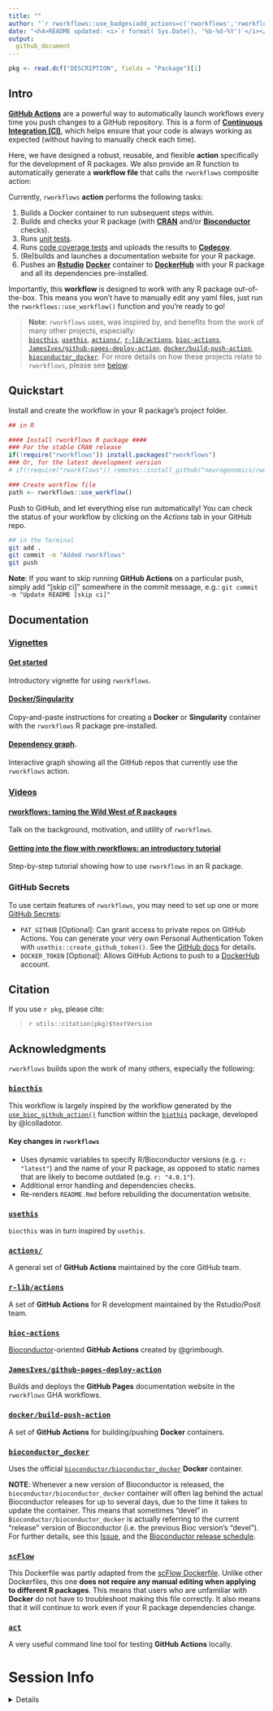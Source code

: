 ```yaml
---
title: ""  
author: "`r rworkflows::use_badges(add_actions=c('rworkflows','rworkflows_static','rworkflows_dev'), add_cran_release = TRUE, add_cran_checks = TRUE, add_cran_download_month=TRUE, add_cran_download_total=TRUE, add_codecov_graphs='icicle', hex_height=350, add_doi='https://doi.org/10.21203/rs.3.rs-2399015/v1')`" 
date: "<h4>README updated: <i>`r format( Sys.Date(), '%b-%d-%Y')`</i></h4>"
output:
  github_document
---
```


```r
pkg <- read.dcf("DESCRIPTION", fields = "Package")[1]
```

## Intro

[**GitHub Actions**](https://docs.github.com/en/actions) 
are a powerful way to automatically launch workflows 
every time you push changes to a GitHub repository. 
This is a form of [**Continuous Integration (CI)**](https://docs.github.com/en/actions/automating-builds-and-tests/about-continuous-integration),
which helps ensure that your code is always working as expected 
(without having to manually check each time).

Here, we have designed a robust, reusable, and flexible **action** 
specifically for the development of R packages. 
We also provide an R function to automatically generate a **workflow file** that 
calls the `rworkflows` composite action:

Currently, `rworkflows` **action** performs the following tasks:  

1. Builds a Docker container to run subsequent steps within. 
2. Builds and checks your R package (with [**CRAN**](https://cran.r-project.org/)
and/or [**Bioconductor**](https://bioconductor.org/) checks).  
3. Runs [unit tests](https://testthat.r-lib.org/).  
4. Runs [code coverage tests](https://covr.r-lib.org/) and uploads the results 
to [**Codecov**](https://about.codecov.io/).  
5. (Re)builds and launches a documentation website for your R package.  
6. Pushes an [**Rstudio**](https://posit.co/) 
[**Docker**](https://www.docker.com/) container to 
[**DockerHub**](https://hub.docker.com/) 
with your R package and all its dependencies pre-installed.   

Importantly, this **workflow** is designed to work with any R package out-of-the-box.
This means you won't have to manually edit any yaml files,
just run the `rworkflows::use_workflow()` function and you're ready to go!

> **Note**: `rworkflows` uses, was inspired by, and benefits from the work of many other projects, especially:  
[`biocthis`](https://github.com/lcolladotor/biocthis), [`usethis`](https://github.com/r-lib/usethis), [`actions/`](https://github.com/actions), [`r-lib/actions`](https://github.com/r-lib/actions), [`bioc-actions`](https://github.com/grimbough/bioc-actions), [`JamesIves/github-pages-deploy-action`](https://github.com/JamesIves/github-pages-deploy-action), [`docker/build-push-action`](https://github.com/docker/build-push-action), [`bioconductor_docker`](https://github.com/Bioconductor/bioconductor_docker). For more details on how these projects relate to `rworkflows`, please see [below](#acknowledgments).
 
## Quickstart

Install and create the workflow in your R package's project folder.

```R
## in R

#### Install rworkflows R package ####
### For the stable CRAN release
if(!require("rworkflows")) install.packages("rworkflows")
### Or, for the latest development version
# if(!require("rworkflows")) remotes::install_github("neurogenomics/rworkflows")

### Create workflow file
path <- rworkflows::use_workflow()
```
Push to GitHub, and let everything else run automatically!
You can check the status of your workflow by clicking on the *Actions* tab
in your GitHub repo.
```bash
## in the Terminal
git add .
git commit -m "Added rworkflows"
git push
```

**Note**: If you want to skip running **GitHub Actions** on a particular push, 
simply add "[skip ci]" somewhere in the commit message, e.g.:
`git commit -m "Update README [skip ci]"`

## Documentation

### [Vignettes](https://neurogenomics.github.io/rworkflows/articles/)

#### [Get started](https://neurogenomics.github.io/rworkflows/articles/rworkflows.html) 
Introductory vignette for using `rworkflows`.

#### [Docker/Singularity](https://neurogenomics.github.io/rworkflows/articles/docker)  
Copy-and-paste instructions for creating a **Docker** or **Singularity** container
with the `rworkflows` R package pre-installed.  

#### [Dependency graph](https://neurogenomics.github.io/rworkflows/articles/depgraph). 
Interactive graph showing all the GitHub repos that currently use 
the `rworkflows` action.

### [Videos](https://www.youtube.com/@NeurogenomicsLab)

#### [rworkflows: taming the Wild West of R packages](https://youtu.be/nLIG2prEmCg) 
Talk on the background, motivation, and utility of `rworkflows`.

#### [Getting into the flow with rworkflows: an introductory tutorial](https://youtu.be/vcpMsil3EAU)
Step-by-step tutorial showing how to use `rworkflows` in an R package.

### GitHub Secrets
To use certain features of `rworkflows`, you may need to set up one or more
[GitHub Secrets](https://docs.github.com/en/actions/security-guides/encrypted-secrets):

* `PAT_GITHUB` [Optional]: Can grant access to private
    repos on GitHub Actions. You can generate your very own Personal
    Authentication Token with `usethis::create_github_token()`. See the [GitHub docs](https://docs.github.com/en/authentication/keeping-your-account-and-data-secure/creating-a-personal-access-token) for details.   
* `DOCKER_TOKEN` [Optional]: Allows GitHub Actions to push to a
    [DockerHub](https://hub.docker.com) account. 

## Citation 

If you use ``r pkg``, please cite: 

<!-- Modify this by editing the file: inst/CITATION  -->
> `r utils::citation(pkg)$textVersion`

## Acknowledgments
`rworkflows` builds upon the work of many others, especially the following:

### [`biocthis`](https://github.com/lcolladotor/biocthis)
This workflow is largely inspired by the workflow generated by the 
[`use_bioc_github_action()`](https://lcolladotor.github.io/biocthis/articles/biocthis.html) function within the 
[`biothis`]( https://www.bioconductor.org/packages/release/bioc/html/biocthis.html) 
package, developed by @lcolladotor. 

#### Key changes in `rworkflows` 
- Uses dynamic variables to specify R/Bioconductor versions 
(e.g. `r: "latest"`) and the name of your R package, as opposed to static 
names that are likely to become outdated (e.g. `r: "4.0.1"`).  
- Additional error handling and dependencies checks.  
- Re-renders `README.Rmd` before rebuilding the documentation website.  

### [`usethis`](https://github.com/r-lib/usethis)
`biocthis` was in turn inspired by `usethis`.

### [`actions/`](https://github.com/actions)
A general set of **GitHub Actions** maintained by the core GitHub team.

### [`r-lib/actions`](https://github.com/r-lib/actions)
A set of **GitHub Actions** for R development maintained by the Rstudio/Posit team.

### [`bioc-actions`](https://github.com/grimbough/bioc-actions)
[Bioconductor](https://www.bioconductor.org/)-oriented **GitHub Actions** created by @grimbough.

### [`JamesIves/github-pages-deploy-action`](https://github.com/JamesIves/github-pages-deploy-action)
Builds and deploys the **GitHub Pages** documentation website
in the `rworkflows` GHA workflows.

### [`docker/build-push-action`](https://github.com/docker/build-push-action)
A set of **GitHub Actions** for building/pushing **Docker** containers.

### [`bioconductor_docker`](https://github.com/Bioconductor/bioconductor_docker)
Uses the official 
[`bioconductor/bioconductor_docker`](https://github.com/Bioconductor/bioconductor_docker)
**Docker** container.  

**NOTE**: Whenever a new version of Bioconductor is released, 
the `bioconductor/bioconductor_docker` container will often lag behind the actual Bioconductor releases 
for up to several days, due to the time it takes to update the container. 
This means that sometimes "devel" in `Bioconductor/bioconductor_docker` is actually referring to the current "release" version of Bioconductor (i.e. the previous Bioc version's "devel"). 
For further details, see this [Issue](https://github.com/Bioconductor/bioconductor_docker/issues/37), and the [Bioconductor release schedule](https://www.bioconductor.org/about/release-announcements/). 

### [`scFlow`](https://github.com/combiz/scFlow)
This Dockerfile was partly adapted from the [scFlow Dockerfile](https://github.com/combiz/scFlow/blob/master/Dockerfile).
Unlike other Dockerfiles, this one
**does not require any manual editing when applying to different R packages**. 
This means that users who are unfamiliar with **Docker** do not have to troubleshoot
making this file correctly. It also means that it will continue to work 
even if your R package dependencies change. 

### [`act`](https://github.com/nektos/act)
A very useful command line tool for testing **GitHub Actions** locally. 

# Session Info  

<details>

```r
utils::sessionInfo()
```

</details>

